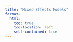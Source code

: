 ```yaml
---
title: "Mixed Effects Models"
format:
  html:
    toc: true
    toc-location: left
    self-contained: true
---
```


